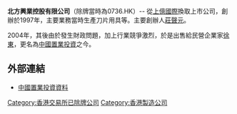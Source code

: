 '''北方興業控股有限公司'''（除牌當時為0736.HK）-- 從[[上億國際|上億國際]]換取上市公司，創辦於1997年，主要業務當時生產刀片用具等。主要創辦人[[莊聲元|莊聲元]]。

2004年，其後由於發生財政問題，加上行業競爭激烈，於是出售給民營企業家[[徐東|徐東]]，更名為[[中國置業投資|中國置業投資]]之今。

==外部連結==
*[http://www.webb-site.com/dbpub/orgdata.asp?code=736 中國置業投資資料]{{Wayback|url=http://www.webb-site.com/dbpub/orgdata.asp?code=736 |date=20190219020428 }}

[[Category:香港交易所已除牌公司|Category:香港交易所已除牌公司]]
[[Category:香港製造公司|Category:香港製造公司]]